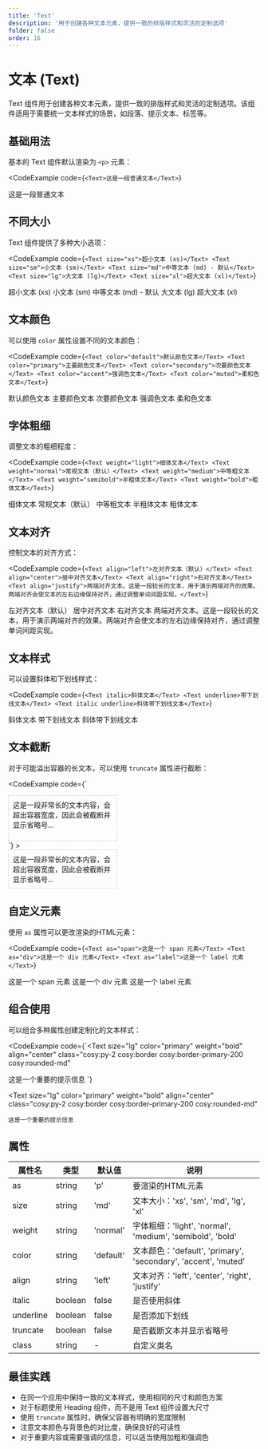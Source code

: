 ```yaml
---
title: 'Text'
description: '用于创建各种文本元素，提供一致的排版样式和灵活的定制选项'
folder: false
order: 16
---
```



# 文本 (Text)

Text 组件用于创建各种文本元素，提供一致的排版样式和灵活的定制选项。该组件适用于需要统一文本样式的场景，如段落、提示文本、标签等。

## 基础用法

基本的 Text 组件默认渲染为 `<p>` 元素：

<CodeExample
  code={`<Text>这是一段普通文本</Text>`}
>
  <Text>这是一段普通文本</Text>
</CodeExample>

## 不同大小

Text 组件提供了多种大小选项：

<CodeExample
  code={`<Text size="xs">超小文本 (xs)</Text>
<Text size="sm">小文本 (sm)</Text>
<Text size="md">中等文本 (md) - 默认</Text>
<Text size="lg">大文本 (lg)</Text>
<Text size="xl">超大文本 (xl)</Text>`}
>
  <Text size="xs">超小文本 (xs)</Text>
  <Text size="sm">小文本 (sm)</Text>
  <Text size="md">中等文本 (md) - 默认</Text>
  <Text size="lg">大文本 (lg)</Text>
  <Text size="xl">超大文本 (xl)</Text>
</CodeExample>

## 文本颜色

可以使用 `color` 属性设置不同的文本颜色：

<CodeExample
  code={`<Text color="default">默认颜色文本</Text>
<Text color="primary">主要颜色文本</Text>
<Text color="secondary">次要颜色文本</Text>
<Text color="accent">强调色文本</Text>
<Text color="muted">柔和色文本</Text>`}
>
  <Text color="default">默认颜色文本</Text>
  <Text color="primary">主要颜色文本</Text>
  <Text color="secondary">次要颜色文本</Text>
  <Text color="accent">强调色文本</Text>
  <Text color="muted">柔和色文本</Text>
</CodeExample>

## 字体粗细

调整文本的粗细程度：

<CodeExample
  code={`<Text weight="light">细体文本</Text>
<Text weight="normal">常规文本（默认）</Text>
<Text weight="medium">中等粗文本</Text>
<Text weight="semibold">半粗体文本</Text>
<Text weight="bold">粗体文本</Text>`}
>
  <Text weight="light">细体文本</Text>
  <Text weight="normal">常规文本（默认）</Text>
  <Text weight="medium">中等粗文本</Text>
  <Text weight="semibold">半粗体文本</Text>
  <Text weight="bold">粗体文本</Text>
</CodeExample>

## 文本对齐

控制文本的对齐方式：

<CodeExample
  code={`<Text align="left">左对齐文本（默认）</Text>
<Text align="center">居中对齐文本</Text>
<Text align="right">右对齐文本</Text>
<Text align="justify">两端对齐文本。这是一段较长的文本，用于演示两端对齐的效果。两端对齐会使文本的左右边缘保持对齐，通过调整单词间距实现。</Text>`}
>
  <Text align="left">左对齐文本（默认）</Text>
  <Text align="center">居中对齐文本</Text>
  <Text align="right">右对齐文本</Text>
  <Text align="justify">两端对齐文本。这是一段较长的文本，用于演示两端对齐的效果。两端对齐会使文本的左右边缘保持对齐，通过调整单词间距实现。</Text>
</CodeExample>

## 文本样式

可以设置斜体和下划线样式：

<CodeExample
  code={`<Text italic>斜体文本</Text>
<Text underline>带下划线文本</Text>
<Text italic underline>斜体带下划线文本</Text>`}
>
  <Text italic>斜体文本</Text>
  <Text underline>带下划线文本</Text>
  <Text italic underline>斜体带下划线文本</Text>
</CodeExample>

## 文本截断

对于可能溢出容器的长文本，可以使用 `truncate` 属性进行截断：

<CodeExample
  code={`<div style="width: 200px; border: 1px dashed #ccc; padding: 8px;">
  <Text truncate>这是一段非常长的文本内容，会超出容器宽度，因此会被截断并显示省略号...</Text>
</div>`}
>
  <div style="width: 200px; border: 1px dashed #ccc; padding: 8px;">
    <Text truncate>这是一段非常长的文本内容，会超出容器宽度，因此会被截断并显示省略号...</Text>
  </div>
</CodeExample>

## 自定义元素

使用 `as` 属性可以更改渲染的HTML元素：

<CodeExample
  code={`<Text as="span">这是一个 span 元素</Text>
<Text as="div">这是一个 div 元素</Text>
<Text as="label">这是一个 label 元素</Text>`}
>
  <Text as="span">这是一个 span 元素</Text>
  <Text as="div">这是一个 div 元素</Text>
  <Text as="label">这是一个 label 元素</Text>
</CodeExample>

## 组合使用

可以组合多种属性创建定制化的文本样式：

<CodeExample
  code={`<Text 
  size="lg" 
  color="primary" 
  weight="bold" 
  align="center"
  class="cosy:py-2 cosy:border cosy:border-primary-200 cosy:rounded-md"
>
  这是一个重要的提示信息
</Text>`}
>
  <Text 
    size="lg" 
    color="primary" 
    weight="bold" 
    align="center"
    class="cosy:py-2 cosy:border cosy:border-primary-200 cosy:rounded-md"
  >
    这是一个重要的提示信息
  </Text>
</CodeExample>

## 属性

| 属性名 | 类型 | 默认值 | 说明 |
| ------ | ---- | ------ | ---- |
| as | string | 'p' | 要渲染的HTML元素 |
| size | string | 'md' | 文本大小：'xs', 'sm', 'md', 'lg', 'xl' |
| weight | string | 'normal' | 字体粗细：'light', 'normal', 'medium', 'semibold', 'bold' |
| color | string | 'default' | 文本颜色：'default', 'primary', 'secondary', 'accent', 'muted' |
| align | string | 'left' | 文本对齐：'left', 'center', 'right', 'justify' |
| italic | boolean | false | 是否使用斜体 |
| underline | boolean | false | 是否添加下划线 |
| truncate | boolean | false | 是否截断文本并显示省略号 |
| class | string | - | 自定义类名 |

## 最佳实践

- 在同一个应用中保持一致的文本样式，使用相同的尺寸和颜色方案
- 对于标题使用 Heading 组件，而不是用 Text 组件设置大尺寸
- 使用 `truncate` 属性时，确保父容器有明确的宽度限制
- 注意文本颜色与背景色的对比度，确保良好的可读性
- 对于重要内容或需要强调的信息，可以适当使用加粗和强调色 
